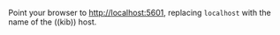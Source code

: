 

Point your browser to [http://localhost:5601](http://localhost:5601), replacing
`localhost` with the name of the ((kib)) host.